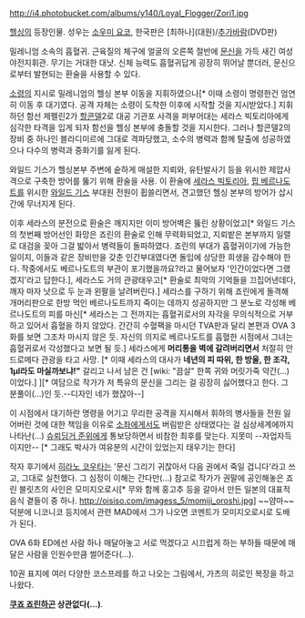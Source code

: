 http://i4.photobucket.com/albums/y140/Loyal_Flogger/Zori1.jpg

[[헬싱]]의 등장인물. 성우는 [[소우미 요코]], 한국판은 [최하나](대원)/[[추가바람]](DVD판) 

밀레니엄 소속의 흡혈귀. 근육질의 체구에 얼굴의 오른쪽 절반에 [[문신]]을 가득 새긴 여성 야전지휘관. 무기는 거대한 대낫. 신체 능력도 흡혈귀답게 굉장히 뛰어날 뿐더러, 문신으로부터 발현되는 환술을 사용할 수 있다.

[[소령]]의 지시로 밀레니엄의 헬싱 본부 이동을 지휘하였으나[* 이때 소령이 명령한건 엄연히 이동 후 대기였다. 공격 자체는 소령이 도착한 이후에 시작할 것을 지시받았다.] 지휘하던 함선 제펠린2가 [[할콘델]]2로 대공 기관포 사격을 퍼부어대는 세라스 빅토리아에게 심각한 타격을 입게 되자 함선을 헬싱 본부에 충돌할 것을 지시한다. 그러나 할콘델2의 장비 중 하나인 블라디미르에 그대로 격파당했고, 소수의 병력과 함께 탈출에 성공하였으나 다수의 병력과 중화기를 잃게 된다.

와일드 기스가 헬싱본부 주변에 숱하게 매설한 지뢰와, 유탄발사기 등을 위시한 제압사격으로 구축한 방어를 뚫기 위해 환술을 사용. 이 환술에 [[세라스 빅토리아]], [[핍 베르나도트]]를 위시한 [[와일드 기스]] 부대원 전원이 휩쓸리면서, 견고했던 헬싱 본부의 방어가 삽시간에 무너지게 된다.

이후 세라스의 분전으로 환술은 깨지지만 이미 방어벽은 뚫린 상황이었고[* 와일드 기스의 첫번째 방어선인 화망은 죠린의 환술로 인해 무력화되었고, 지뢰밭은 본부까지 일렬로 대검을 꽂아 그걸 밟아서 병력들이 돌파하였다. 죠린의 부대가 흡혈귀이기에 가능한 일이지, 이들과 같은 장비만을 갖춘 인간부대였다면 돌입에 상당한 희생을 감수해야 한다. 작중에서도 베르나도트의 부관이 포기했을까요?라고 물어보자 '인간이었다면 그랬겠지'라고 답한다.], 세라스도 거의 관광태우고[* 환술로 최악의 기억들을 끄집어낸데다, 깨자 마자 낫으로 두 눈과 왼팔을 날려버린다.] 세라스를 구하기 위해 죠린에게 돌격해 개머리판으로 한방 먹인 베르나도트까지 죽이는 데까지 성공하지만 그 분노로 각성해 베르나도트의 피를 마신[* 세라스는 그 전까지는 흡혈귀로서의 자각을 무의식적으로 거부하고 있어서 흡혈을 하지 않았다. 간간히 수혈팩을 마시던 TVA판과 달리 본편과 OVA 3화를 보면 그조차 마시지 않은 듯. 자신의 의지로 베르나도트를 흡혈한 시점에서 그녀는 흡혈귀로서 각성했다고 보면 될 듯.] 세라스에게 '''머리통을 벽에 갈려버리면서''' 처절히 안드로메다 관광을 타고 사망. [* 이때 세라스의 대사가 '''네년의 피 따위, 한 방울, 한 조각, 1μl라도 마실까보냐!"''' 갈리고 나서 남은 건 [wiki: "끔살" 한쪽 귀와 머릿가죽 약간(...)이었다.] ][* 여담으로 작가가 저 특유의 문신을 그리는 걸 굉장히 싫어했다고 한다. 그 분풀이(...)인 듯.--디자인 네가 했잖아--]  

이 시점에서 대기하란 명령을 어기고 무리한 공격을 지시해서 휘하의 병사들을 전원 잃어버린 것에 대한 책임을 이유로 [[소좌]]에게서도 버림받은 상태였다는 걸 심상세계에까지 나타난(...) [[슈뢰딩거 준위]]에게 통보당하면서 비참한 최후를 맞는다. 지못미 --자업자득이지만-- [* 그래도 박사가 여유분의 시간이 있었는지 태우기는 한다]

작자 후기에서 [[히라노 코우타]]는 '문신 그리기 귀찮아서 다음 권에서 죽일 겁니다'라고 쓰고, 그대로 실천했다. 그 심정이 이해는 간다만(...) 참고로 작가가 권말에 공인해놓은 죠린 블릿츠의 사인은 모미지오로시[* 무와 함께 홍고추 등을 갈아서 만든 일본의 대표적 음식 곁들이 중 하나. http://oisiso.com/imagess_5/momiji_oroshi.jpg] ~~얌마~~ 덕분에 니코니코 등지에서 관련 MAD에서 그가 나오면 코멘트가 모미지오로시로 도배가 된다. 

OVA 6화 ED에선 사람 하나 매달아놓고 서로 먹겠다고 시끄럽게 하는 부하들 때문에 매달은 사람을 인원수만큼 썰어준다(...).

10권 표지에 여러 다양한 코스프레를 하고 나오는 그림에서, 가츠의 히로인 복장을 하고 나왔다.

'''[[쿠죠 죠린]]하곤 상관없다(...)'''.
